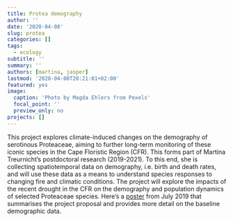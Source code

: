 ```yaml
---
title: Protea demography
author: ''
date: '2020-04-08'
slug: protea
categories: []
tags:
  - ecology
subtitle: ''
summary: ''
authors: [martina, jasper]
lastmod: '2020-04-08T20:21:01+02:00'
featured: yes
image:
  caption: 'Photo by Magda Ehlers from Pexels'
  focal_point: ''
  preview_only: no
projects: []
---
```


This project explores climate-induced changes on the demography of serotinous Proteaceae, aiming to further long-term monitoring of these iconic species in the Cape Floristic Region (CFR). This forms part of Martina Treurnicht's postdoctoral research (2019-2021). To this end, she is collecting spatiotemporal data on demography, i.e. birth and death rates, and will use these data as a means to understand species responses to changing fire and climatic conditions. The project will explore the impacts of the recent drought in the CFR on the demography and population dynamics of selected Proteaceae species. Here’s a [poster](https://fynbosser.files.wordpress.com/2019/11/treurnicht_poster_climate_proteas2.pdf) from July 2019 that summarises the project proposal and provides more detail on the baseline demographic data.
